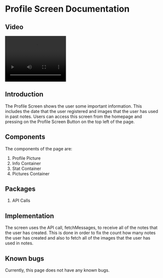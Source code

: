 

# Profile Screen Documentation

## Video

<video width="200" height="150" controls>
    <source src="/ProfileScreenVideo.mp4" type="video/mp4" />
</video>

## Introduction

The Profile Screen shows the user some important information. This includes the date that the user registered and images that the user has used in past notes. Users can access this screen from the homepage and pressing on the Profile Screen Button on the top left of the page.

## Components

The components of the page are:

1. Profile Picture
2. Info Container
3. Stat Container
4. Pictures Container

## Packages

1. API Calls

## Implementation

The screen uses the API call, fetchMessages, to receive all of the notes that the user has created. This is done in order to fix the count how many notes the user has created and also to fetch all of the images that the user has used in notes.

## Known bugs

Currently, this page does not have any known bugs.
